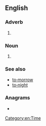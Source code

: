 {{also|today}}
==English==

===Adverb===
{{en-adv|-|head=[[to]][[‐]][[day]]}}

# {{archaic spelling of|today|lang=en}}

===Noun===
{{en-noun|head=[[to]][[‐]][[day]]}}

# {{archaic spelling of|today|lang=en}}

===See also===
* [[to‐morrow]]
* [[to‐night]]

===Anagrams===
* {{anagrams|en|toady}}

[[Category:en:Time]]